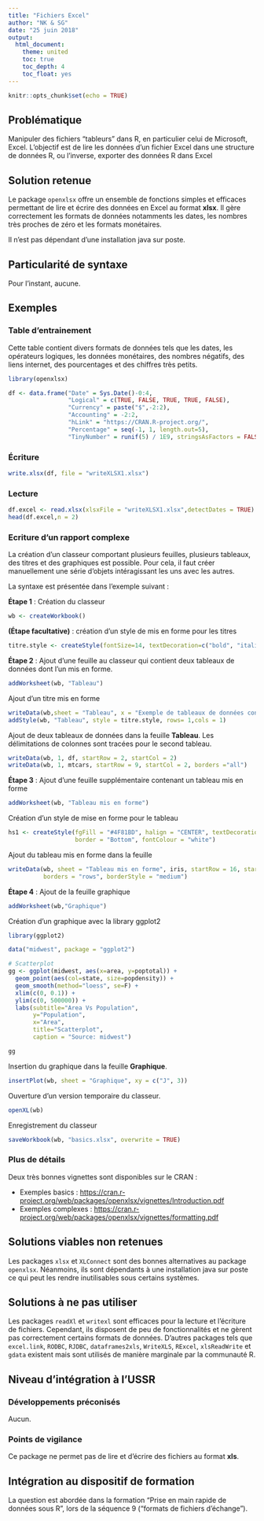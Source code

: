 ---
title: "Fichiers Excel"
author: "NK & SG"
date: "25 juin 2018"
output:
  html_document:
    theme: united
    toc: true
    toc_depth: 4
    toc_float: yes
---

```{r setup, include=FALSE}
knitr::opts_chunk$set(echo = TRUE)
```

## Problématique

Manipuler des fichiers "tableurs" dans R, en particulier celui de Microsoft, Excel. L'objectif est de lire les données d'un fichier Excel dans une structure de données R, ou l'inverse, exporter des données R dans Excel

## Solution retenue

Le package `openxlsx` offre un ensemble de fonctions simples et efficaces permettant de lire et écrire des données en Excel au format **xlsx**. Il gère correctement les formats de données notamments les dates, les nombres très proches de zéro et les formats monétaires.

Il n'est pas dépendant d'une installation java sur poste.

## Particularité de syntaxe

Pour l'instant, aucune. 

## Exemples

### Table d'entrainement

Cette table contient divers formats de données tels que les dates, les opérateurs logiques, les données monétaires, des nombres négatifs, des liens internet, des pourcentages et des chiffres très petits. 

```{r}
library(openxlsx)

df <- data.frame("Date" = Sys.Date()-0:4,
                 "Logical" = c(TRUE, FALSE, TRUE, TRUE, FALSE),
                 "Currency" = paste("$",-2:2),
                 "Accounting" = -2:2,
                 "hLink" = "https://CRAN.R-project.org/",
                 "Percentage" = seq(-1, 1, length.out=5),
                 "TinyNumber" = runif(5) / 1E9, stringsAsFactors = FALSE)
```

### Écriture 

```{r}
write.xlsx(df, file = "writeXLSX1.xlsx")
```

### Lecture

```{r}
df.excel <- read.xlsx(xlsxFile = "writeXLSX1.xlsx",detectDates = TRUE)
head(df.excel,n = 2)
```


### Ecriture d'un rapport complexe

La création d'un classeur comportant plusieurs feuilles, plusieurs tableaux, des titres et des graphiques est possible. Pour cela, il faut créer manuellement une série d'objets intéragissant les uns avec les autres. 

La syntaxe est présentée dans l'exemple suivant : 

**Étape 1** : Création du classeur

```{r}
wb <- createWorkbook()
```

**(Étape facultative)** : création d'un style de mis en forme pour les titres
```{r}
titre.style <- createStyle(fontSize=14, textDecoration=c("bold", "italic"))
```


**Étape 2** : Ajout d'une feuille au classeur qui contient deux tableaux de données dont l'un mis en forme. 

```{r}
addWorksheet(wb, "Tableau")
```


Ajout d'un titre mis en forme
```{r}
writeData(wb,sheet = "Tableau", x = "Exemple de tableaux de données contenant différents types de variables", startRow = 1)
addStyle(wb, "Tableau", style = titre.style, rows= 1,cols = 1)
```


Ajout de deux tableaux de données dans la feuille **Tableau**. Les délimitations de colonnes sont tracées pour le second tableau.

```{r}
writeData(wb, 1, df, startRow = 2, startCol = 2)
writeData(wb, 1, mtcars, startRow = 9, startCol = 2, borders ="all")
```

**Étape 3** : Ajout d'une feuille supplémentaire contenant un tableau mis en forme

```{r}
addWorksheet(wb, "Tableau mis en forme")
```

Création d'un style de mise en forme pour le tableau

```{r}
hs1 <- createStyle(fgFill = "#4F81BD", halign = "CENTER", textDecoration = "Bold",
                   border = "Bottom", fontColour = "white")
```

Ajout du tableau mis en forme dans la feuille

```{r}
writeData(wb, sheet = "Tableau mis en forme", iris, startRow = 16, startCol = 10, headerStyle = hs1,
          borders = "rows", borderStyle = "medium")
```

**Étape 4** : Ajout de la feuille graphique

```{r}
addWorksheet(wb,"Graphique")
```

Création d'un graphique avec la library ggplot2

```{r}
library(ggplot2)

data("midwest", package = "ggplot2")

# Scatterplot
gg <- ggplot(midwest, aes(x=area, y=poptotal)) + 
  geom_point(aes(col=state, size=popdensity)) + 
  geom_smooth(method="loess", se=F) + 
  xlim(c(0, 0.1)) + 
  ylim(c(0, 500000)) + 
  labs(subtitle="Area Vs Population", 
       y="Population", 
       x="Area", 
       title="Scatterplot", 
       caption = "Source: midwest")
```


```{r,echo=FALSE,warning=FALSE}
gg
```

Insertion du graphique dans la feuille **Graphique**.

```{r}
insertPlot(wb, sheet = "Graphique", xy = c("J", 3))
```

Ouverture d'un version temporaire du classeur. 

```{r,eval=FALSE}
openXL(wb)
```

Enregistrement du classeur

```{r}
saveWorkbook(wb, "basics.xlsx", overwrite = TRUE)
```

### Plus de détails

Deux très bonnes vignettes sont disponibles sur le CRAN :

* Exemples basics : <https://cran.r-project.org/web/packages/openxlsx/vignettes/Introduction.pdf>
* Exemples complexes : <https://cran.r-project.org/web/packages/openxlsx/vignettes/formatting.pdf>


## Solutions viables non retenues

Les packages `xlsx` et `XLConnect` sont des bonnes alternatives au package `openxlsx`. Néanmoins, ils sont dépendants à une installation java sur poste ce qui peut les rendre inutilisables sous certains systèmes.  

## Solutions à ne pas utiliser

Les packages `readXl` et `writexl` sont efficaces pour la lecture et l'écriture de fichiers. Cependant, ils disposent de peu de fonctionnalités et ne gèrent pas correctement certains formats de données. D'autres packages tels que `excel.link`, `RODBC`, `RJDBC`, `dataframes2xls`, `WriteXLS`, `RExcel`, `xlsReadWrite` et `gdata` existent mais sont utilisés de manière marginale par la communauté R. 

## Niveau d'intégration à l'USSR

### Développements préconisés

Aucun.

### Points de vigilance

Ce package ne permet pas de lire et d'écrire des fichiers au format **xls**.

## Intégration au dispositif de formation

La question est abordée dans la formation "Prise en main rapide de données sous R", lors de la séquence 9 ("formats de fichiers d'échange").

